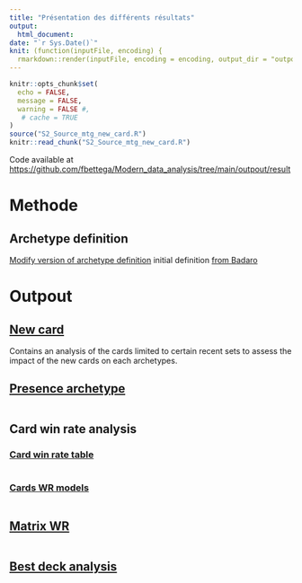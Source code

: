 ---
title: "Présentation des différents résultats"
output: 
  html_document:
date: "`r Sys.Date()`"
knit: (function(inputFile, encoding) {
  rmarkdown::render(inputFile, encoding = encoding, output_dir = "outpout") })
---
```{r setup, include=FALSE, message = FALSE, warning = FALSE} 
knitr::opts_chunk$set(
  echo = FALSE,
  message = FALSE,
  warning = FALSE #,
   # cache = TRUE
)
source("S2_Source_mtg_new_card.R")
knitr::read_chunk("S2_Source_mtg_new_card.R")
```

Code available at [https://github.com/fbettega/Modern_data_analysis/tree/main/outpout/result](https://github.com/fbettega/Modern_data_analysis/tree/main/outpout/result)



# Methode
## Archetype definition
[Modify version of archetype definition](https://github.com/fbettega/Modern_FB_archetype) initial definition [from Badaro](https://github.com/Badaro/MTGOFormatData)

<!---
Reste a détailler le groupement probablement tableau
-->

<!---
CI computation
-->
<!---
Type of tournament 
<!---
Tournament with matchup
-->


# Outpout
## [New card](/result/1_new_card.html)

Contains an analysis of the cards limited to certain recent sets to assess the impact of the new cards on each archetypes.

## [Presence archetype](/result/2_presence_archetype.html)
<!---
Add winner deck of last 2 weeks perhaps in another script
-->
```{r, Introduction_chunk_2_Deck_analysis, results='asis'}

```


## Card win rate analysis  


### [Card win rate table](/result/3_Card_win_rate_table.html)
```{r, Introduction_chunk_3_Deck_analysis, results='asis'}

```

### [Cards WR models](/result/5_Deck_analysis.html)
```{r, Introduction_chunk_5_Deck_analysis, results='asis'}

```

## [Matrix WR](/result/4_matrix_WR.html)
```{r, Introduction_chunk_4_Deck_analysis, results='asis'}

```






## [Best deck analysis](/result/6_best_deck.html)
<!---
Inclure les variables en les extrayant des rmd concerné 
-->
```{r, Introduction_chunk_6_best_deck, results='asis'}

```




